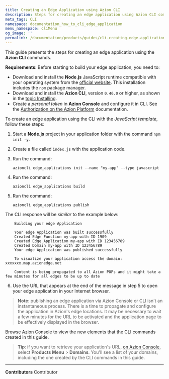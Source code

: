 ```yaml
---
title: Creating an Edge Application using Azion CLI
description: Steps for creating an edge application using Azion CLI commands.
meta_tags: CLI
namespace: documentation_how_to_cli_edge_application
menu_namespace: cliMenu
og_image: ''
permalink: /documentation/products/guides/cli-creating-edge-application/
---
```


This guide presents the steps for creating an edge application using the **Azion CLI** commands.

**Requirements**:
Before starting to build your edge application, you need to:

- Download and install the **Node.js** JavaScript runtime compatible with your operating system from the [official website](https://nodejs.org/en/download/). This installation includes the `npm` package manager.
- Download and install the **Azion CLI**, version `0.46.0` or higher, as shown in the [topic Installing](/en/documentation/products/cli/first-steps/#installing).
- Create a *personal token* in **Azion Console** and configure it in CLI. See the [Authorization on the Azion Platform](/en/documentation/products/cli/first-steps/#auth-azion) documentation.

To create an edge application using the CLI with the *JavaScript template*, follow these steps:

1. Start a **Node.js** project in your application folder with the command `npm init -y`.
2. Create a file called `index.js` with the application code.
3. Run the command:

    `azioncli edge_applications init --name "my-app" --type javascript`

4. Run the command:

    `azioncli edge_applications build`

5. Run the command:

    `azioncli edge_applications publish`

The CLI response will be *similar* to the example below:

        Building your edge Application

        Your edge Application was built successfully
        Created Edge Function my-app with ID 1909
        Created Edge Application my-app with ID 123456789
        Created Domain my-app with ID 123456789
        Your edge Application was published successfully

        To visualize your application access the domain: xxxxxxx.map.azionedge.net

        Content is being propagated to all Azion POPs and it might take a few minutes for all edges to be up to date

6. Use the URL that appears at the end of the message in step 5 to open your edge application in your Internet browser.

> **Note**: publishing an edge application via Azion Console or CLI isn't an instantaneous process. There is a time to propagate and configure the application in Azion's edge locations. It may be necessary to wait a few minutes for the URL to be activated and the application page to be effectively displayed in the browser.

Browse Azion Console to view the new elements that the CLI commands created in this guide.

> **Tip**: if you want to retrieve your application's URL, [on Azion Console](https://console.azion.com/), select **Products Menu** > **Domains**. You'll see a list of your domains, including the one created by the CLI commands in this guide.



---


**Contributors** <ContributorList>Contributor</ContributorList>
